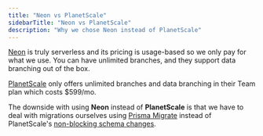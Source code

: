 ```yaml
---
title: "Neon vs PlanetScale"
sidebarTitle: "Neon vs PlanetScale"
description: "Why we chose Neon instead of PlanetScale"
---
```

[Neon](/stack/neon) is truly serverless and its pricing is usage-based so we only pay for what we use.
You can have unlimited branches, and they support data branching out of the box.

[PlanetScale](https://planetscale.com) only offers unlimited branches and data branching in their Team plan which costs $599/mo.

The downside with using **Neon** instead of **PlanetScale** is that we have to deal with migrations ourselves using [Prisma Migrate](https://www.prisma.io/docs/concepts/components/prisma-migrate) instead of PlanetScale's [non-blocking schema changes](https://planetscale.com/docs/concepts/nonblocking-schema-changes).
